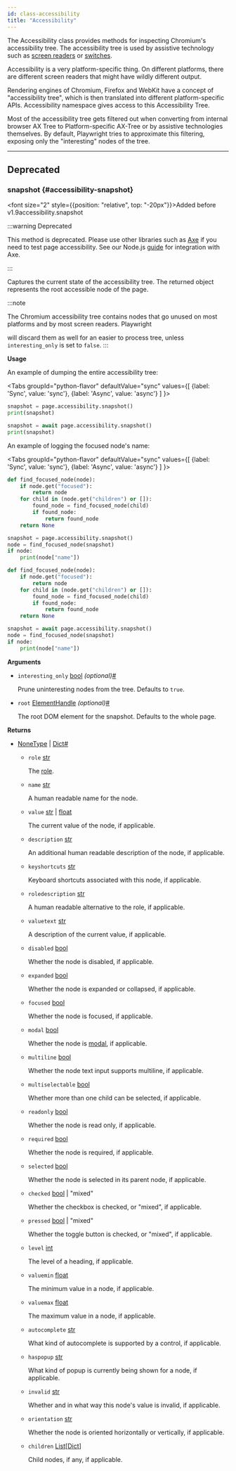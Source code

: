 ```yaml
---
id: class-accessibility
title: "Accessibility"
---
```



The Accessibility class provides methods for inspecting Chromium's accessibility tree. The accessibility tree is used by assistive technology such as [screen readers](https://en.wikipedia.org/wiki/Screen_reader) or [switches](https://en.wikipedia.org/wiki/Switch_access).

Accessibility is a very platform-specific thing. On different platforms, there are different screen readers that might have wildly different output.

Rendering engines of Chromium, Firefox and WebKit have a concept of "accessibility tree", which is then translated into different platform-specific APIs. Accessibility namespace gives access to this Accessibility Tree.

Most of the accessibility tree gets filtered out when converting from internal browser AX Tree to Platform-specific AX-Tree or by assistive technologies themselves. By default, Playwright tries to approximate this filtering, exposing only the "interesting" nodes of the tree.


---

## Deprecated

### snapshot {#accessibility-snapshot}

<font size="2" style={{position: "relative", top: "-20px"}}>Added before v1.9</font><x-search>accessibility.snapshot</x-search>

:::warning Deprecated

This method is deprecated. Please use other libraries such as [Axe](https://www.deque.com/axe/) if you need to test page accessibility. See our Node.js [guide](https://playwright.dev/docs/accessibility-testing) for integration with Axe.

:::


Captures the current state of the accessibility tree. The returned object represents the root accessible node of the page.

:::note

The Chromium accessibility tree contains nodes that go unused on most platforms and by most screen readers. Playwright

will discard them as well for an easier to process tree, unless `interesting_only` is set to `false`.
:::

**Usage**

An example of dumping the entire accessibility tree:

<Tabs
  groupId="python-flavor"
  defaultValue="sync"
  values={[
    {label: 'Sync', value: 'sync'},
    {label: 'Async', value: 'async'}
  ]
}>
<TabItem value="sync">

```py
snapshot = page.accessibility.snapshot()
print(snapshot)
```

</TabItem>
<TabItem value="async">

```py
snapshot = await page.accessibility.snapshot()
print(snapshot)
```

</TabItem>
</Tabs>

An example of logging the focused node's name:

<Tabs
  groupId="python-flavor"
  defaultValue="sync"
  values={[
    {label: 'Sync', value: 'sync'},
    {label: 'Async', value: 'async'}
  ]
}>
<TabItem value="sync">

```py
def find_focused_node(node):
    if node.get("focused"):
        return node
    for child in (node.get("children") or []):
        found_node = find_focused_node(child)
        if found_node:
            return found_node
    return None

snapshot = page.accessibility.snapshot()
node = find_focused_node(snapshot)
if node:
    print(node["name"])
```

</TabItem>
<TabItem value="async">

```py
def find_focused_node(node):
    if node.get("focused"):
        return node
    for child in (node.get("children") or []):
        found_node = find_focused_node(child)
        if found_node:
            return found_node
    return None

snapshot = await page.accessibility.snapshot()
node = find_focused_node(snapshot)
if node:
    print(node["name"])
```

</TabItem>
</Tabs>

**Arguments**
- `interesting_only` [bool] *(optional)*<a aria-hidden="true" tabIndex="-1" class="list-anchor-link" id="accessibility-snapshot-option-interesting-only"/><a href="#accessibility-snapshot-option-interesting-only" class="list-anchor">#</a>
  
  Prune uninteresting nodes from the tree. Defaults to `true`.
- `root` [ElementHandle] *(optional)*<a aria-hidden="true" tabIndex="-1" class="list-anchor-link" id="accessibility-snapshot-option-root"/><a href="#accessibility-snapshot-option-root" class="list-anchor">#</a>
  
  The root DOM element for the snapshot. Defaults to the whole page.

**Returns**
- [NoneType] | [Dict]<a aria-hidden="true" tabIndex="-1" class="list-anchor-link" id="accessibility-snapshot-return"/><a href="#accessibility-snapshot-return" class="list-anchor">#</a>
  - `role` [str]
    
    The [role](https://www.w3.org/TR/wai-aria/#usage_intro).
  - `name` [str]
    
    A human readable name for the node.
  - `value` [str] | [float]
    
    The current value of the node, if applicable.
  - `description` [str]
    
    An additional human readable description of the node, if applicable.
  - `keyshortcuts` [str]
    
    Keyboard shortcuts associated with this node, if applicable.
  - `roledescription` [str]
    
    A human readable alternative to the role, if applicable.
  - `valuetext` [str]
    
    A description of the current value, if applicable.
  - `disabled` [bool]
    
    Whether the node is disabled, if applicable.
  - `expanded` [bool]
    
    Whether the node is expanded or collapsed, if applicable.
  - `focused` [bool]
    
    Whether the node is focused, if applicable.
  - `modal` [bool]
    
    Whether the node is [modal](https://en.wikipedia.org/wiki/Modal_window), if applicable.
  - `multiline` [bool]
    
    Whether the node text input supports multiline, if applicable.
  - `multiselectable` [bool]
    
    Whether more than one child can be selected, if applicable.
  - `readonly` [bool]
    
    Whether the node is read only, if applicable.
  - `required` [bool]
    
    Whether the node is required, if applicable.
  - `selected` [bool]
    
    Whether the node is selected in its parent node, if applicable.
  - `checked` [bool] | "mixed"
    
    Whether the checkbox is checked, or "mixed", if applicable.
  - `pressed` [bool] | "mixed"
    
    Whether the toggle button is checked, or "mixed", if applicable.
  - `level` [int]
    
    The level of a heading, if applicable.
  - `valuemin` [float]
    
    The minimum value in a node, if applicable.
  - `valuemax` [float]
    
    The maximum value in a node, if applicable.
  - `autocomplete` [str]
    
    What kind of autocomplete is supported by a control, if applicable.
  - `haspopup` [str]
    
    What kind of popup is currently being shown for a node, if applicable.
  - `invalid` [str]
    
    Whether and in what way this node's value is invalid, if applicable.
  - `orientation` [str]
    
    Whether the node is oriented horizontally or vertically, if applicable.
  - `children` [List]\[[Dict]\]
    
    Child nodes, if any, if applicable.


[Accessibility]: /api/class-accessibility.mdx "Accessibility"
[APIRequest]: /api/class-apirequest.mdx "APIRequest"
[APIRequestContext]: /api/class-apirequestcontext.mdx "APIRequestContext"
[APIResponse]: /api/class-apiresponse.mdx "APIResponse"
[APIResponseAssertions]: /api/class-apiresponseassertions.mdx "APIResponseAssertions"
[Browser]: /api/class-browser.mdx "Browser"
[BrowserContext]: /api/class-browsercontext.mdx "BrowserContext"
[BrowserType]: /api/class-browsertype.mdx "BrowserType"
[CDPSession]: /api/class-cdpsession.mdx "CDPSession"
[Clock]: /api/class-clock.mdx "Clock"
[ConsoleMessage]: /api/class-consolemessage.mdx "ConsoleMessage"
[Dialog]: /api/class-dialog.mdx "Dialog"
[Download]: /api/class-download.mdx "Download"
[ElementHandle]: /api/class-elementhandle.mdx "ElementHandle"
[Error]: /api/class-error.mdx "Error"
[FileChooser]: /api/class-filechooser.mdx "FileChooser"
[Frame]: /api/class-frame.mdx "Frame"
[FrameLocator]: /api/class-framelocator.mdx "FrameLocator"
[JSHandle]: /api/class-jshandle.mdx "JSHandle"
[Keyboard]: /api/class-keyboard.mdx "Keyboard"
[Locator]: /api/class-locator.mdx "Locator"
[LocatorAssertions]: /api/class-locatorassertions.mdx "LocatorAssertions"
[Mouse]: /api/class-mouse.mdx "Mouse"
[Page]: /api/class-page.mdx "Page"
[PageAssertions]: /api/class-pageassertions.mdx "PageAssertions"
[Playwright]: /api/class-playwright.mdx "Playwright"
[Request]: /api/class-request.mdx "Request"
[Response]: /api/class-response.mdx "Response"
[Route]: /api/class-route.mdx "Route"
[Selectors]: /api/class-selectors.mdx "Selectors"
[TimeoutError]: /api/class-timeouterror.mdx "TimeoutError"
[Touchscreen]: /api/class-touchscreen.mdx "Touchscreen"
[Tracing]: /api/class-tracing.mdx "Tracing"
[Video]: /api/class-video.mdx "Video"
[WebError]: /api/class-weberror.mdx "WebError"
[WebSocket]: /api/class-websocket.mdx "WebSocket"
[Worker]: /api/class-worker.mdx "Worker"
[Element]: https://developer.mozilla.org/en-US/docs/Web/API/element "Element"
[EvaluationArgument]: /evaluating.mdx#evaluation-argument "EvaluationArgument"
[Promise]: https://developer.mozilla.org/en-US/docs/Web/JavaScript/Reference/Global_Objects/Promise "Promise"
[iterator]: https://developer.mozilla.org/en-US/docs/Web/JavaScript/Reference/Iteration_protocols "Iterator"
[origin]: https://developer.mozilla.org/en-US/docs/Glossary/Origin "Origin"
[selector]: https://developer.mozilla.org/en-US/docs/Web/CSS/CSS_Selectors "selector"
[Serializable]: https://developer.mozilla.org/en-US/docs/Web/JavaScript/Reference/Global_Objects/JSON/stringify#Description "Serializable"
[UIEvent.detail]: https://developer.mozilla.org/en-US/docs/Web/API/UIEvent/detail "UIEvent.detail"
[UnixTime]: https://en.wikipedia.org/wiki/Unix_time "Unix Time"
[xpath]: https://developer.mozilla.org/en-US/docs/Web/XPath "xpath"

[Any]: https://docs.python.org/3/library/typing.html#typing.Any "Any"
[bool]: https://docs.python.org/3/library/stdtypes.html "bool"
[bytes]: https://docs.python.org/3/library/stdtypes.html#bytes "bytes"
[Callable]: https://docs.python.org/3/library/typing.html#typing.Callable "Callable"
[EventContextManager]: https://docs.python.org/3/reference/datamodel.html#context-managers "Event context manager"
[EventEmitter]: https://pyee.readthedocs.io/en/latest/#pyee.BaseEventEmitter "EventEmitter"
[Exception]: https://docs.python.org/3/library/exceptions.html#Exception "Exception"
[Dict]: https://docs.python.org/3/library/typing.html#typing.Dict "Dict"
[float]: https://docs.python.org/3/library/stdtypes.html#numeric-types-int-float-complex "float"
[int]: https://docs.python.org/3/library/stdtypes.html#numeric-types-int-float-complex "int"
[List]: https://docs.python.org/3/library/typing.html#typing.List "List"
[NoneType]: https://docs.python.org/3/library/constants.html#None "None"
[Pattern]: https://docs.python.org/3/library/re.html "Pattern"
[URL]: https://en.wikipedia.org/wiki/URL "URL"
[pathlib.Path]: https://realpython.com/python-pathlib/ "pathlib.Path"
[str]: https://docs.python.org/3/library/stdtypes.html#text-sequence-type-str "str"
[Union]: https://docs.python.org/3/library/typing.html#typing.Union "Union"
[datetime]: https://docs.python.org/3/library/datetime.html#datetime.datetime "datetime"

[all available image tags]: https://mcr.microsoft.com/en-us/product/playwright/python/about "all available image tags"
[Microsoft Artifact Registry]: https://mcr.microsoft.com/en-us/product/playwright/python/about "Microsoft Artifact Registry"
[Dockerfile.jammy]: https://github.com/microsoft/playwright-python/blob/main/utils/docker/Dockerfile.jammy "Dockerfile.jammy"
